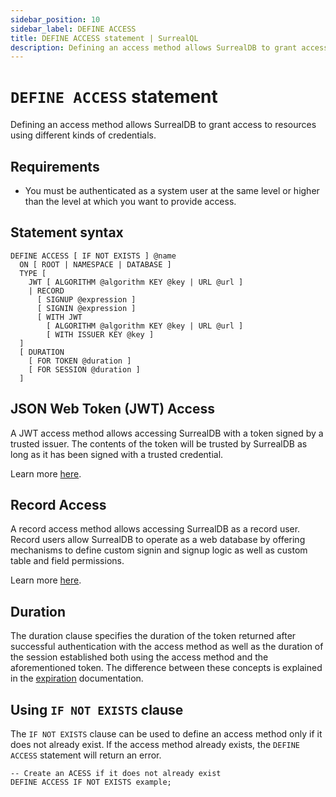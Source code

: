 ```yaml
---
sidebar_position: 10
sidebar_label: DEFINE ACCESS
title: DEFINE ACCESS statement | SurrealQL
description: Defining an access method allows SurrealDB to grant access to resources using different kinds of credentials.
---
```


# `DEFINE ACCESS` statement

Defining an access method allows SurrealDB to grant access to resources using different kinds of credentials.

## Requirements

- You must be authenticated as a system user at the same level or higher than the level at which you want to provide access.

## Statement syntax

```surql title="SurrealQL Syntax"
DEFINE ACCESS [ IF NOT EXISTS ] @name
  ON [ ROOT | NAMESPACE | DATABASE ]
  TYPE [
    JWT [ ALGORITHM @algorithm KEY @key | URL @url ]
    | RECORD
      [ SIGNUP @expression ]
      [ SIGNIN @expression ]
      [ WITH JWT
        [ ALGORITHM @algorithm KEY @key | URL @url ]
        [ WITH ISSUER KEY @key ]
  ]
  [ DURATION
    [ FOR TOKEN @duration ]
    [ FOR SESSION @duration ]
  ]
```

## JSON Web Token (JWT) Access

A JWT access method allows accessing SurrealDB with a token signed by a trusted issuer. The contents of the token will be trusted by SurrealDB as long as it has been signed with a trusted credential.

Learn more [here](/docs/surrealdb/2.x/surrealql/statements/define/access/jwt).

## Record Access

A record access method allows accessing SurrealDB as a record user. Record users allow SurrealDB to operate as a web database by offering mechanisms to define custom signin and signup logic as well as custom table and field permissions.

Learn more [here](/docs/surrealdb/2.x/surrealql/statements/define/access/record).

## Duration

The duration clause specifies the duration of the token returned after successful authentication with the access method as well as the duration of the session established both using the access method and the aforementioned token. The difference between these concepts is explained in the [expiration](/docs/surrealdb/2.x/security/authentication#expiration) documentation.

## Using `IF NOT EXISTS` clause

The `IF NOT EXISTS` clause can be used to define an access method only if it does not already exist. If the access method already exists, the `DEFINE ACCESS` statement will return an error.

```surql
-- Create an ACESS if it does not already exist
DEFINE ACCESS IF NOT EXISTS example;
```
